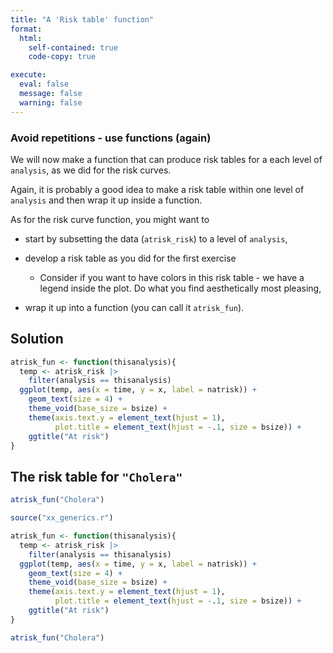 ```yaml
---
title: "A 'Risk table' function"
format:
  html:
    self-contained: true
    code-copy: true

execute:
  eval: false
  message: false
  warning: false
---
```


### Avoid repetitions - use functions (again)

We will now make a function that can produce risk tables for a each level of `analysis`, as we did for the risk curves.

Again, it is probably a good idea to make a risk table within one level of `analysis` and then wrap it up inside a function.

As for the risk curve function, you might want to

-   start by subsetting the data (`atrisk_risk`) to a level of `analysis`,

-   develop a risk table as you did for the first exercise

    -   Consider if you want to have colors in this risk table - we have a legend inside the plot. Do what you find aesthetically most pleasing,

-    wrap it up into a function (you can call it `atrisk_fun`).

::: {.callout-tip collapse="true" appearance="simple"}
## Solution

```r
atrisk_fun <- function(thisanalysis){
  temp <- atrisk_risk |>
    filter(analysis == thisanalysis)
  ggplot(temp, aes(x = time, y = x, label = natrisk)) +
    geom_text(size = 4) +
    theme_void(base_size = bsize) +
    theme(axis.text.y = element_text(hjust = 1),
          plot.title = element_text(hjust = -.1, size = bsize)) +
    ggtitle("At risk")
}
```
:::

::: {.callout-note collapse="true" appearance="default" icon="false"}
## The risk table for `"Cholera"`

```r
atrisk_fun("Cholera")
```


```r
source("xx_generics.r")

atrisk_fun <- function(thisanalysis){
  temp <- atrisk_risk |>
    filter(analysis == thisanalysis)
  ggplot(temp, aes(x = time, y = x, label = natrisk)) +
    geom_text(size = 4) +
    theme_void(base_size = bsize) +
    theme(axis.text.y = element_text(hjust = 1),
          plot.title = element_text(hjust = -.1, size = bsize)) +
    ggtitle("At risk")
}

atrisk_fun("Cholera")
```
:::
